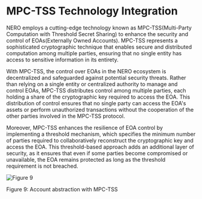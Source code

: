 # MPC-TSS Technology Integration

NERO employs a cutting-edge technology known as MPC-TSS(Multi-Party Computation with Threshold Secret Sharing) to enhance the security and control of EOAs(Externally Owned Accounts). MPC-TSS represents a sophisticated cryptographic technique that enables secure and distributed computation among multiple parties, ensuring that no single entity has access to sensitive information in its entirety.

With MPC-TSS, the control over EOAs in the NERO ecosystem is decentralized and safeguarded against potential security threats. Rather than relying on a single entity or centralized authority to manage and control EOAs, MPC-TSS distributes control among multiple parties, each holding a share of the cryptographic key required to access the EOA. This distribution of control ensures that no single party can access the EOA's assets or perform unauthorized transactions without the cooperation of the other parties involved in the MPC-TSS protocol.

Moreover, MPC-TSS enhances the resilience of EOA control by implementing a threshold mechanism, which specifies the minimum number of parties required to collaboratively reconstruct the cryptographic key and access the EOA. This threshold-based approach adds an additional layer of security, as it ensures that even if some parties become compromised or unavailable, the EOA remains protected as long as the threshold requirement is not breached.

<div style={{ height: '2rem' }} />
<div style={{ textAlign: 'center' }}>
  <img src="/assets/learn/figure9.png" alt="Figure 9" />
  <p style={{ fontStyle: 'italic' }}>Figure 9: Account abstraction with MPC-TSS</p>
</div>